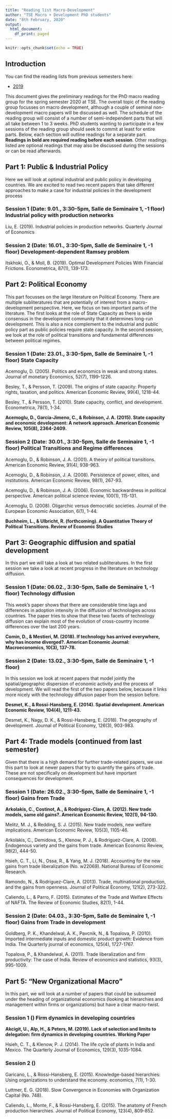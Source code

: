 ```yaml
---
title: "Reading list Macro-Development"
author: "TSE Macro + Development PhD students"
date: "8th February, 2020"
output:
  html_document:
    df_print: paged
---
```


```r
knitr::opts_chunk$set(echo = TRUE)
```

## Introduction

You can find the reading lists from previous semesters here: 

- [2019](https://www.jonasgathen.com/reading_list_old2019.html)

This document gives the preliminary readings for the PhD macro reading group for the spring semester 2020 at TSE. The overall topic of the reading group focusses on macro development, although a couple of seminal non-development macro papers will be discussed as well. The schedule of the reading group will consist of a number of semi-independent parts that will all take between 1 to 3 weeks. PhD students wanting to participate in a few sessions of the reading group should seek to commit at least for entire parts. Below, each section will outline readings for a separate part. **Readings in bold are required reading before each session**. Other readings listed are optional readings that may also be discussed during the sessions or can be read afterwards. 

## Part 1: Public & Industrial Policy

Here we will look at optimal industrial and public policy in developing countries. We are excited to read two recent papers that take different approaches to make a case for industrial policies in the development process

### Session 1 (Date: 9.01., 3:30-5pm, Salle de Seminaire 1, -1 floor) Industrial policy with production networks

Liu, E. (2019). Industrial policies in production networks. Quarterly Journal of Economics

### Session 2 (Date: 16.01., 3:30-5pm, Salle de Seminaire 1, -1 floor) Development-dependent Ramsey problem

Itskhoki, O., & Moll, B. (2019). Optimal Development Policies With Financial Frictions. Econometrica, 87(1), 139-173.

## Part 2: Political Economy

This part focusses on the large literature on Political Economy. There are multiple subliteratures that are potentially of interest from a macro-development perspective. Here, we focus on two important parts of the literature. The first looks at the role of State Capacity as there is wide consensus in the development community that it determines long-run development. This is also a nice complement to the industrial and public policy part as public policies require state capacity. In the second session, we look at the role of political transitions and fundamental differences between political regimes. 

### Session 1 (Date: 23.01., 3:30-5pm, Salle de Seminaire 1, -1 floor) State Capacity

Acemoglu, D. (2005). Politics and economics in weak and strong states. Journal of monetary Economics, 52(7), 1199-1226.

Besley, T., & Persson, T. (2009). The origins of state capacity: Property rights, taxation, and politics. American Economic Review, 99(4), 1218-44.

Besley, T., & Persson, T. (2010). State capacity, conflict, and development. Econometrica, 78(1), 1-34.

**Acemoglu, D., García-Jimeno, C., & Robinson, J. A. (2015). State capacity and economic development: A network approach. American Economic Review, 105(8), 2364-2409.**

### Session 2 (Date: 30.01., 3:30-5pm, Salle de Seminaire 1, -1 floor) Political Transitions and Regime differences

Acemoglu, D., & Robinson, J. A. (2001). A theory of political transitions. American Economic Review, 91(4), 938-963.

Acemoglu, D., & Robinson, J. A. (2008). Persistence of power, elites, and institutions. American Economic Review, 98(1), 267-93.

Acemoglu, D., & Robinson, J. A. (2006). Economic backwardness in political perspective. American political science review, 100(1), 115-131.

Acemoglu, D. (2008). Oligarchic versus democratic societies. Journal of the European Economic Association, 6(1), 1-44.

**Buchheim, L., & Ulbricht, R. (forthcoming). A Quantitative Theory of Political Transitions. Review of Economic Studies**

## Part 3: Geographic diffusion and spatial development

In this part we will take a look at two related subliteratures. In the first session we take a look at recent progress in the literature on technology diffusion. 

### Session 1 (Date: 06.02., 3:30-5pm, Salle de Seminaire 1, -1 floor) Technology diffusion

This week's paper shows that there are considerable time lags and differences in adoption intensity in the diffusion of technologies across countries. The paper tries to show that these two facets of technology diffusion can explain most of the evolution of cross-country income differences over the last 200 years. 

**Comin, D., & Mestieri, M. (2018). If technology has arrived everywhere, why has income diverged?. American Economic Journal: Macroeconomics, 10(3), 137-78.**

### Session 2 (Date: 13.02., 3:30-5pm, Salle de Seminaire 1, -1 floor) 

In this session we look at recent papers that model jointly the spatial/geographic dispersion of economic activity and the process of development. We will read the first of the two papers below, because it links more nicely with the technology diffusion paper from the session before. 

**Desmet, K., & Rossi-Hansberg, E. (2014). Spatial development. American Economic Review, 104(4), 1211-43.**

Desmet, K., Nagy, D. K., & Rossi-Hansberg, E. (2018). The geography of development. Journal of Political Economy, 126(3), 903-983.


## Part 4: Trade models (continued from last semester)

Given that there is a high demand for further trade-related papers, we use this part to look at newer papers that try to quantify the gains of trade. These are not specifically on development but have important consequences for development. 

### Session 1 (Date: 26.02., 3:30-5pm, Salle de Seminaire 1, -1 floor) Gains from Trade

**Arkolakis, C., Costinot, A., & Rodríguez-Clare, A. (2012). New trade models, same old gains?. American Economic Review, 102(1), 94-130.**

Melitz, M. J., & Redding, S. J. (2015). New trade models, new welfare implications. American Economic Review, 105(3), 1105-46.

Arkolakis, C., Demidova, S., Klenow, P. J., & Rodriguez-Clare, A. (2008). Endogenous variety and the gains from trade. American Economic Review, 98(2), 444-50.

Hsieh, C. T., Li, N., Ossa, R., & Yang, M. J. (2018). Accounting for the new gains from trade liberalization (No. w22069). National Bureau of Economic Research.

Ramondo, N., & Rodríguez-Clare, A. (2013). Trade, multinational production, and the gains from openness. Journal of Political Economy, 121(2), 273-322.

Caliendo, L., & Parro, F. (2015). Estimates of the Trade and Welfare Effects of NAFTA. The Review of Economic Studies, 82(1), 1-44.

### Session 2 (Date: 04.03., 3:30-5pm, Salle de Seminaire 1, -1 floor) Gains from Trade in development

Goldberg, P. K., Khandelwal, A. K., Pavcnik, N., & Topalova, P. (2010). Imported intermediate inputs and domestic product growth: Evidence from India. The Quarterly journal of economics, 125(4), 1727-1767.

Topalova, P., & Khandelwal, A. (2011). Trade liberalization and firm productivity: The case of India. Review of economics and statistics, 93(3), 995-1009.

## Part 5: "New Organizational Macro"

In this part, we will look at a number of papers that could be subsumed under the heading of organizational economics (looking at hierarchies and management within firms or organizations) but have a clear macro-twist. 

### Session 1 () Firm dynamics in developing countries

**Akcigit, U., Alp, H., & Peters, M. (2019). Lack of selection and limits to delegation: firm dynamics in developing countries. Working Paper**

Hsieh, C. T., & Klenow, P. J. (2014). The life cycle of plants in India and Mexico. The Quarterly Journal of Economics, 129(3), 1035-1084.

### Session 2 () 

Garicano, L., & Rossi-Hansberg, E. (2015). Knowledge-based hierarchies: Using organizations to understand the economy. economics, 7(1), 1-30.

Luttmer, E. G. (2018). Slow Convergence in Economies with Organization Capital (No. 748).

Caliendo, L., Monte, F., & Rossi-Hansberg, E. (2015). The anatomy of French production hierarchies. Journal of Political Economy, 123(4), 809-852.



